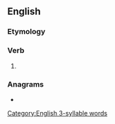 ==English==

===Etymology===
{{confix|en|re|pay|ing}}

===Verb===
{{head|en|verb form}}

# {{present participle of|en|repay|nocat=1}}

===Anagrams===
* {{anagrams|en|a=aeginpry|gray pine}}

[[Category:English 3-syllable words]]